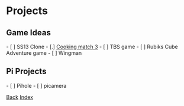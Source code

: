
= Projects =

== Game Ideas ==
- [ ] SS13 Clone
- [.] [[../projects/match3/main|Cooking match 3]]
- [ ] TBS game
- [ ] Rubiks Cube Adventure game
- [ ] Wingman

== Pi Projects ==
- [ ] Pihole
- [ ] picamera

[[./main|Back]]
[[../index|Index]]
